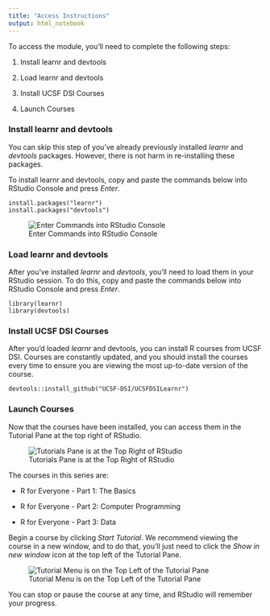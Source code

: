 ```yaml
---
title: "Access Instructions"
output: html_notebook
---
```


To access the module, you'll need to complete the following steps:

1.  Install learnr and devtools

2.  Load learnr and devtools

3.  Install UCSF DSI Courses

4.  Launch Courses

### Install learnr and devtools

You can skip this step of you've already previously installed *learnr* and *devtools* packages. However, there is not harm in re-installing these packages.

To install learnr and devtools, copy and paste the commands below into RStudio Console and press *Enter*.

    install.packages("learnr")
    install.packages("devtools")

![Enter Commands into RStudio Console](images/install_learnr.png "Enter Commands into RStudio Console")

### Load learnr and devtools

After you've installed *learnr* and *devtools*, you'll need to load them in your RStudio session. To do this, copy and paste the commands below into RStudio Console and press *Enter*.

    library(learnr)
    library(devtools)

### Install UCSF DSI Courses

After you'd loaded *learnr* and devtools, you can install R courses from UCSF DSI. Courses are constantly updated, and you should install the courses every time to ensure you are viewing the most up-to-date version of the course.

    devtools::install_github("UCSF-DSI/UCSFDSILearnr")

### Launch Courses

Now that the courses have been installed, you can access them in the Tutorial Pane at the top right of RStudio.

![Tutorials Pane is at the Top Right of RStudio](images/tutorials.png "Tutorials Pane is at the Top Right of RStudio")

The courses in this series are:

-   R for Everyone - Part 1: The Basics

-   R for Everyone - Part 2: Computer Programming

-   R for Everyone - Part 3: Data

Begin a course by clicking *Start Tutorial*. We recommend viewing the course in a new window, and to do that, you'll just need to click the *Show in new window* icon at the top left of the Tutorial Pane.

![Tutorial Menu is on the Top Left of the Tutorial Pane](images/tutorial_menu.png "Tutorial Menu is on the Top Left of the Tutorial Pane")

You can stop or pause the course at any time, and RStudio will remember your progress.
